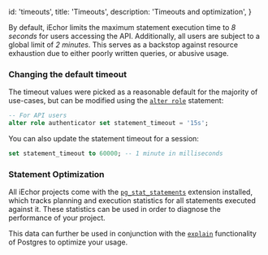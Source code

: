 
  id: 'timeouts',
  title: 'Timeouts',
  description: 'Timeouts and optimization',
}

By default, iEchor limits the maximum statement execution time to _8 seconds_ for users accessing the API. Additionally, all users are subject to a global limit of _2 minutes_. This serves as a backstop against resource exhaustion due to either poorly written queries, or abusive usage.

### Changing the default timeout

The timeout values were picked as a reasonable default for the majority of use-cases, but can be modified using the [`alter role`](https://www.postgresql.org/docs/current/sql-alterrole.html) statement:

```sql
-- For API users
alter role authenticator set statement_timeout = '15s';
```

You can also update the statement timeout for a session:

```sql
set statement_timeout to 60000; -- 1 minute in milliseconds
```

### Statement Optimization

All iEchor projects come with the [`pg_stat_statements`](https://www.postgresql.org/docs/current/pgstatstatements.html) extension installed, which tracks planning and execution statistics for all statements executed against it. These statistics can be used in order to diagnose the performance of your project.

This data can further be used in conjunction with the [`explain`](https://www.postgresql.org/docs/current/using-explain.html) functionality of Postgres to optimize your usage.


